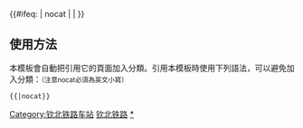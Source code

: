 {{鐵道路線|
| 模板名稱 = 钦北铁路
| 名稱 = [[钦北铁路]]
| 代表色 = #0033c9
| Logo = [[File:China Railways.svg|17px]]
| 背景顏色 = #FFFFFF
| 車站列表 = [[钦州站|钦州]] - [[钦州东站|钦州东]] - [[那丽站|那丽]] - [[旺乡岭站|旺乡岭]] - [[合浦站|合浦]] - [[北海站 (广西)|北海]]
}}
<includeonly>{{#ifeq: {{{1}}} | nocat | <!--空--> | [[Category:钦北铁路车站]] }}</includeonly><noinclude>

==使用方法==
本模板會自動把引用它的頁面加入分類。引用本模板時使用下列語法，可以避免加入分類：<small>（注意nocat必須為英文小寫）</small>
 <nowiki>{{</nowiki>{{PAGENAME}}<nowiki>|nocat}}</nowiki>
[[Category:中國鐵路路線模板|钦北铁路]]
[[Category:钦北铁路车站|*]]
</noinclude>